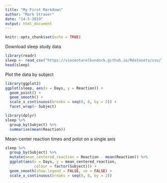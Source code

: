 ```yaml
---
title: "My First Markdown"
author: "Mark Straver"
date: "14-5-2019"
output: html_document
---
```


```r
knitr::opts_chunk$set(echo = TRUE)
```

Download sleep study data
```r
library(readr)
sleep <- read_csv("https://vincentarelbundock.github.io/Rdatasets/csv/lme4/sleepstudy.csv")
head(sleep)
```

Plot the data by subject
```r
library(ggplot2)
ggplot(sleep, aes(x = Days, y = Reaction)) +
  geom_point() +
  geom_smooth() +
  scale_x_continuous(breaks = seq(0, 8, by = 2)) +
  facet_wrap(~ Subject)
```

```r
library(dplyr)
sleep %>%
  group_by(Subject) %>%
  summarise(mean(Reaction))
```

Mean-center reaction times and polot on a single axis

```r
sleep %>%
  group_by(Subject) %>%
  mutate(mean_centered_reaction = Reaction - mean(Reaction)) %>%
  ggplot(aes(x = Days, y = mean_centered_reaction,
             colour = factor(Subject))) +
  geom_smooth(show.legend = FALSE, se = FALSE) +
  scale_x_continuous(breaks = seq(0, 8, by = 2))
```
